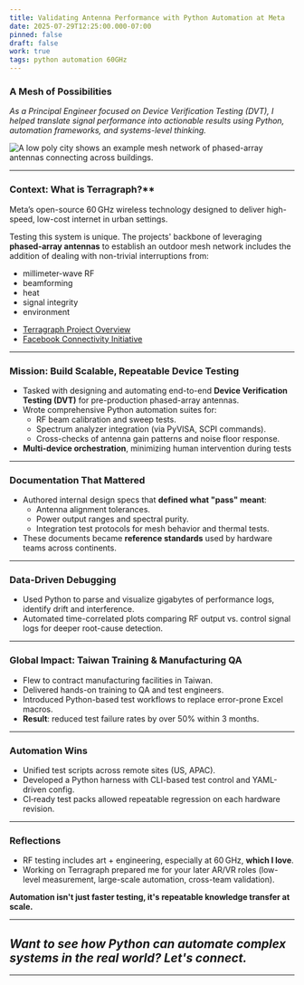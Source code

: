 ```yaml
---
title: Validating Antenna Performance with Python Automation at Meta
date: 2025-07-29T12:25:00.000-07:00
pinned: false
draft: false
work: true
tags: python automation 60GHz
---
```

### **A Mesh of Possibilities**

*As a Principal Engineer focused on Device Verification Testing (DVT), I helped translate signal performance into actionable results using Python, automation frameworks, and systems-level thinking.*

![](/uploads/meta_2.png "A low poly city shows an example mesh network of phased-array antennas connecting across buildings.")


---

### Context: What is Terragraph?**

Meta’s open-source 60 GHz wireless technology designed to deliver high-speed, low-cost internet in urban settings.

Testing this system is unique. The projects' backbone of leveraging **phased-array antennas** to establish an outdoor mesh network includes the addition of dealing with non-trivial interruptions from:

- millimeter-wave RF
- beamforming
- heat
- signal integrity
- environment

* [Terragraph Project Overview](https://terragraph.com)
* [Facebook Connectivity Initiative](https://connectivity.fb.com)

---

### Mission: Build Scalable, Repeatable Device Testing

* Tasked with designing and automating end-to-end **Device Verification Testing (DVT)** for pre-production phased-array antennas.
* Wrote comprehensive Python automation suites for:
  * RF beam calibration and sweep tests.
  * Spectrum analyzer integration (via PyVISA, SCPI commands).
  * Cross-checks of antenna gain patterns and noise floor response.
* **Multi-device orchestration**, minimizing human intervention during tests

---

### Documentation That Mattered

* Authored internal design specs that **defined what "pass" meant**:
  * Antenna alignment tolerances.
  * Power output ranges and spectral purity.
  * Integration test protocols for mesh behavior and thermal tests.
* These documents became **reference standards** used by hardware teams across continents.

---

### Data-Driven Debugging

* Used Python to parse and visualize gigabytes of performance logs, identify drift and interference.
* Automated time-correlated plots comparing RF output vs. control signal logs for deeper root-cause detection.

---

### Global Impact: Taiwan Training & Manufacturing QA

* Flew to contract manufacturing facilities in Taiwan.
* Delivered hands-on training to QA and test engineers.
* Introduced Python-based test workflows to replace error-prone Excel macros.
* **Result**: reduced test failure rates by over 50% within 3 months.

---

### Automation Wins

* Unified test scripts across remote sites (US, APAC).
* Developed a Python harness with CLI-based test control and YAML-driven config.
* CI‑ready test packs allowed repeatable regression on each hardware revision.

---

### Reflections

* RF testing includes art + engineering, especially at 60 GHz, **which I love**.
* Working on Terragraph prepared me for your later AR/VR roles (low-level measurement, large-scale automation, cross-team validation).

**Automation isn't just faster testing, it's repeatable knowledge transfer at scale.**

---

## *Want to see how Python can automate complex systems in the real world? Let's connect.*

---
